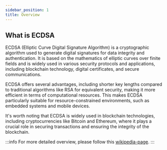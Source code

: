 ```yaml
---
sidebar_position: 1
title: Overview
---
```


## What is ECDSA

ECDSA (Elliptic Curve Digital Signature Algorithm) is a cryptographic algorithm used to generate digital signatures
for data integrity and authentication. It is based on the mathematics of elliptic curves over finite fields and is
widely used in various security protocols and applications, including blockchain technology, digital certificates,
and secure communications.

ECDSA offers several advantages, including shorter key lengths compared to traditional algorithms like RSA for equivalent
security, making it more efficient in terms of computational resources. This makes ECDSA particularly suitable for
resource-constrained environments, such as embedded systems and mobile devices.

It's worth noting that ECDSA is widely used in blockchain technologies, including cryptocurrencies like Bitcoin
and Ethereum, where it plays a crucial role in securing transactions and ensuring the integrity of the blockchain.

:::info
For more detailed overview, please follow this [wikipedia-page](https://en.wikipedia.org/wiki/Elliptic_Curve_Digital_Signature_Algorithm).
:::


